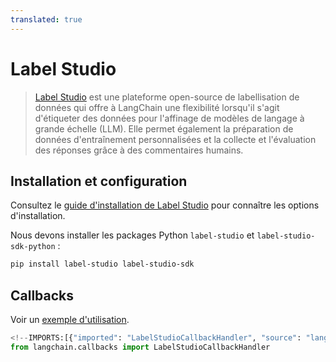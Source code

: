 ```yaml
---
translated: true
---
```


# Label Studio

>[Label Studio](https://labelstud.io/guide/get_started) est une plateforme open-source de labellisation de données qui offre à LangChain une flexibilité lorsqu'il s'agit d'étiqueter des données pour l'affinage de modèles de langage à grande échelle (LLM). Elle permet également la préparation de données d'entraînement personnalisées et la collecte et l'évaluation des réponses grâce à des commentaires humains.

## Installation et configuration

Consultez le [guide d'installation de Label Studio](https://labelstud.io/guide/install) pour connaître les options d'installation.

Nous devons installer les packages Python `label-studio` et `label-studio-sdk-python` :

```bash
pip install label-studio label-studio-sdk
```

## Callbacks

Voir un [exemple d'utilisation](/docs/integrations/callbacks/labelstudio).

```python
<!--IMPORTS:[{"imported": "LabelStudioCallbackHandler", "source": "langchain.callbacks", "docs": "https://api.python.langchain.com/en/latest/callbacks/langchain_community.callbacks.labelstudio_callback.LabelStudioCallbackHandler.html", "title": "Label Studio"}]-->
from langchain.callbacks import LabelStudioCallbackHandler
```
